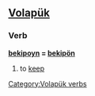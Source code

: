 ==[[Volapük]]==

===Verb===
'''[[bekipoyn]] = [[bekipön]]'''

# to [[keep]]

[[Category:Volapük verbs]]